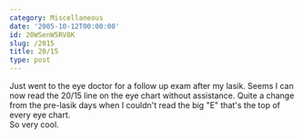 ```yaml
---
category: Miscellaneous
date: '2005-10-12T00:00:00'
id: 20WSenW5RV0K
slug: /2015
title: 20/15
type: post
---
```


Just went to the eye doctor for a follow up exam after my lasik.
Seems I can now read the 20/15 line on the eye chart without
assistance. Quite a change from the pre-lasik days when I couldn't
read the big "E" that's the top of every eye chart.  
So very cool.